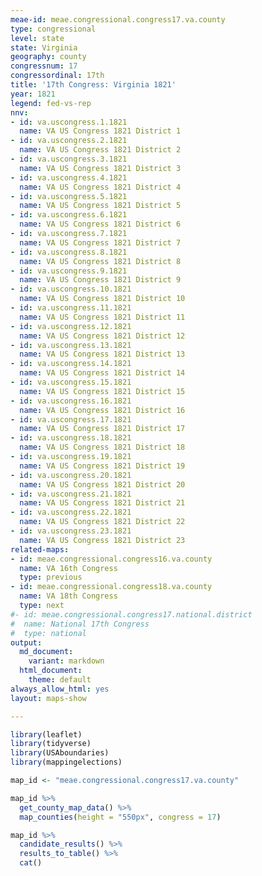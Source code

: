 ```yaml
---
meae-id: meae.congressional.congress17.va.county
type: congressional
level: state
state: Virginia
geography: county
congressnum: 17
congressordinal: 17th
title: '17th Congress: Virginia 1821'
year: 1821
legend: fed-vs-rep
nnv:
- id: va.uscongress.1.1821
  name: VA US Congress 1821 District 1
- id: va.uscongress.2.1821
  name: VA US Congress 1821 District 2
- id: va.uscongress.3.1821
  name: VA US Congress 1821 District 3
- id: va.uscongress.4.1821
  name: VA US Congress 1821 District 4
- id: va.uscongress.5.1821
  name: VA US Congress 1821 District 5
- id: va.uscongress.6.1821
  name: VA US Congress 1821 District 6
- id: va.uscongress.7.1821
  name: VA US Congress 1821 District 7
- id: va.uscongress.8.1821
  name: VA US Congress 1821 District 8
- id: va.uscongress.9.1821
  name: VA US Congress 1821 District 9
- id: va.uscongress.10.1821
  name: VA US Congress 1821 District 10
- id: va.uscongress.11.1821
  name: VA US Congress 1821 District 11
- id: va.uscongress.12.1821
  name: VA US Congress 1821 District 12
- id: va.uscongress.13.1821
  name: VA US Congress 1821 District 13
- id: va.uscongress.14.1821
  name: VA US Congress 1821 District 14
- id: va.uscongress.15.1821
  name: VA US Congress 1821 District 15
- id: va.uscongress.16.1821
  name: VA US Congress 1821 District 16
- id: va.uscongress.17.1821
  name: VA US Congress 1821 District 17
- id: va.uscongress.18.1821
  name: VA US Congress 1821 District 18
- id: va.uscongress.19.1821
  name: VA US Congress 1821 District 19
- id: va.uscongress.20.1821
  name: VA US Congress 1821 District 20
- id: va.uscongress.21.1821
  name: VA US Congress 1821 District 21
- id: va.uscongress.22.1821
  name: VA US Congress 1821 District 22
- id: va.uscongress.23.1821
  name: VA US Congress 1821 District 23
related-maps:
- id: meae.congressional.congress16.va.county
  name: VA 16th Congress
  type: previous
- id: meae.congressional.congress18.va.county
  name: VA 18th Congress
  type: next
#- id: meae.congressional.congress17.national.district
#  name: National 17th Congress
#  type: national
output:
  md_document:
    variant: markdown
  html_document:
    theme: default
always_allow_html: yes
layout: maps-show

---
```


```r
library(leaflet)
library(tidyverse)
library(USAboundaries)
library(mappingelections)

map_id <- "meae.congressional.congress17.va.county"
```

<div class="map">

```r
map_id %>%
  get_county_map_data() %>%
  map_counties(height = "550px", congress = 17)
```

</div>

<div class="results-table">

```r
map_id %>%
  candidate_results() %>%
  results_to_table() %>%
  cat()
```

</div>
